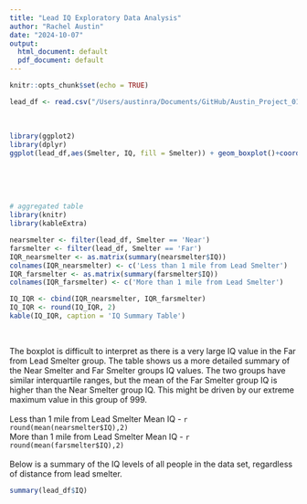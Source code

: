 ```yaml
---
title: "Lead IQ Exploratory Data Analysis"
author: "Rachel Austin"
date: "2024-10-07"
output:
  html_document: default
  pdf_document: default
---
```


```r
knitr::opts_chunk$set(echo = TRUE)
```

```r
lead_df <- read.csv("/Users/austinra/Documents/GitHub/Austin_Project_01/DataRaw/lead-iq-01.csv")
```

<br>
```r
library(ggplot2)
library(dplyr)
ggplot(lead_df,aes(Smelter, IQ, fill = Smelter)) + geom_boxplot()+coord_flip() + labs(title = "Distance from Lead Smelter vs IQ Levels", caption = c('Near (less than one mile), Far (greater than one mile)'), x= 'Distance from Smelter')+ theme_minimal()+scale_fill_brewer(palette = "Spectral")+scale_fill_discrete(labels = c('Far from Lead Smelter', 'Near Lead Smelter'))+guides(fill=guide_legend(reverse=TRUE))

```
<br>
<br>
<br>
```r
# aggregated table
library(knitr)
library(kableExtra)

nearsmelter <- filter(lead_df, Smelter == 'Near')
farsmelter <- filter(lead_df, Smelter == 'Far')
IQR_nearsmelter <- as.matrix(summary(nearsmelter$IQ))
colnames(IQR_nearsmelter) <- c('Less than 1 mile from Lead Smelter')
IQR_farsmelter <- as.matrix(summary(farsmelter$IQ))
colnames(IQR_farsmelter) <- c('More than 1 mile from Lead Smelter')

IQ_IQR <- cbind(IQR_nearsmelter, IQR_farsmelter)
IQ_IQR <- round(IQ_IQR, 2)
kable(IQ_IQR, caption = 'IQ Summary Table')

```
<br>

The boxplot is difficult to interpret as there is a very large IQ value in the Far from Lead Smelter group. The table shows us a more detailed summary of the Near Smelter and Far Smelter groups IQ values. The two groups have similar interquartile ranges, but the mean of the Far Smelter group IQ is higher than the Near Smelter group IQ. This might be driven by our extreme maximum value in this group of 999. 
<br>
<br>
Less than 1 mile from Lead Smelter Mean IQ - `r round(mean(nearsmelter$IQ),2)`
<br>
More than 1 mile from Lead Smelter Mean IQ - `r round(mean(farsmelter$IQ),2)`
<br>
<br>
Below is a summary of the IQ levels of all people in the data set, regardless of distance from lead smelter.
```r
summary(lead_df$IQ)
```
